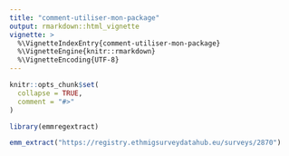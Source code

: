 ```yaml
---
title: "comment-utiliser-mon-package"
output: rmarkdown::html_vignette
vignette: >
  %\VignetteIndexEntry{comment-utiliser-mon-package}
  %\VignetteEngine{knitr::rmarkdown}
  %\VignetteEncoding{UTF-8}
---
```


```r
knitr::opts_chunk$set(
  collapse = TRUE,
  comment = "#>"
)
```

```r
library(emmregextract)
```

```r
emm_extract("https://registry.ethmigsurveydatahub.eu/surveys/2870")
```

